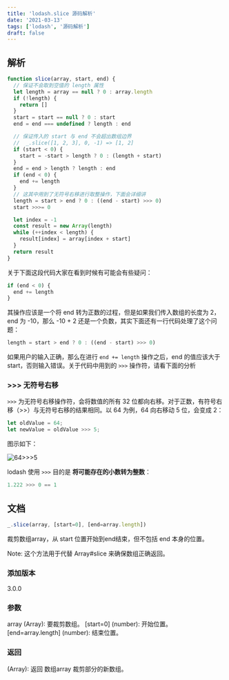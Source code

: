 ```yaml
---
title: 'lodash.slice 源码解析'
date: '2021-03-13'
tags: ['lodash', '源码解析']
draft: false
---
```


## 解析

```js
function slice(array, start, end) {
  // 保证不会取到空值的 length 属性
  let length = array == null ? 0 : array.length
  if (!length) {
    return []
  }
  start = start == null ? 0 : start
  end = end === undefined ? length : end

  // 保证传入的 start 与 end 不会超出数组边界
  //  _.slice([1, 2, 3], 0, -1) => [1, 2]
  if (start < 0) {
    start = -start > length ? 0 : (length + start)
  }
  end = end > length ? length : end
  if (end < 0) {
    end += length
  }
  // 这其中用到了无符号右移进行取整操作，下面会详细讲
  length = start > end ? 0 : ((end - start) >>> 0)
  start >>>= 0

  let index = -1
  const result = new Array(length)
  while (++index < length) {
    result[index] = array[index + start]
  }
  return result
}
```

关于下面这段代码大家在看到时候有可能会有些疑问：

```js
if (end < 0) {
  end += length
}
```

其操作应该是一个将 end 转为正数的过程，但是如果我们传入数组的长度为 2，end 为 -10，那么 -10 + 2 还是一个负数，其实下面还有一行代码处理了这个问题：

```js
length = start > end ? 0 : ((end - start) >>> 0)
```

如果用户的输入正确，那么在进行 `end += length` 操作之后，end 的值应该大于 start，否则输入错误。关于代码中用到的 `>>>` 操作符，请看下面的分析

### >>> 无符号右移

`>>>` 为无符号右移操作符，会将数值的所有 32 位都向右移。对于正数，有符号右移（>>）与无符号右移的结果相同。以 64 为例，64 向右移动 5 位，会变成 2：

```js
let oldValue = 64;
let newValue = oldValue >>> 5;
```

图示如下：

![64>>>5](/static/images/lodash-array-slice/slice.png)

lodash 使用 `>>>` 目的是 **将可能存在的小数转为整数**：

```js
1.222 >>> 0 == 1
```

## 文档

```js
_.slice(array, [start=0], [end=array.length])
```

裁剪数组array，从 start 位置开始到end结束，但不包括 end 本身的位置。

Note: 这个方法用于代替 Array#slice 来确保数组正确返回。

### 添加版本

3.0.0

### 参数

array (Array): 要裁剪数组。
[start=0] (number): 开始位置。
[end=array.length] (number): 结束位置。

### 返回

(Array): 返回 数组array 裁剪部分的新数组。
